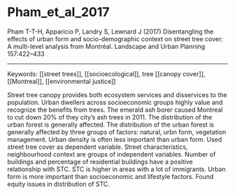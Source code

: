 # Pham_et_al_2017

Pham T-T-H, Apparicio P, Landry S, Lewnard J (2017) Disentangling the effects of urban form and socio-demographic context on street tree cover: A multi-level analysis from Montréal. Landscape and Urban Planning 157:422–433

---

Keywords: [[street trees]], [[socioecological]], tree [[canopy cover]], [[Montreal]], [[environmental justice]]	

Street tree canopy provides both ecosystem services and disservices to the population. Urban dwellers across socioeconomic groups highly value and recognize the benefits from trees. The emerald ash borer caused Montreal to cut down 20% of they city's ash trees in 2011. The distribution of the urban forest is generally affected. The distribution of the urban forest is generally affected by three groups of factors: natural, urbn form, vegetation management. Urban density is often less important than urban form. Used street tree cover as dependent variable. Street characteristics, neighbourhood context are groups of independent variables. Number of buildings and percentage of residential buildings have a positive relationship with STC. STC is higher in areas with a lot of immigrants. Urban form is more important than socioeconomic and lifestyle factors. Found equity issues in distribution of STC.
